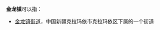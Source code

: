 '''金龙镇'''可以指：
{{PRC admin/disambig|36/07/29/103/000|43/06/24/121/000|45/14/23/103/000|50/01/18/102/000|51/01/21/111/000}}
*[[金龙镇街道|金龙镇街道]]，中国新疆克拉玛依市克拉玛依区下属的一个街道

{{disambig|cat=三字中国镇名消歧义}}